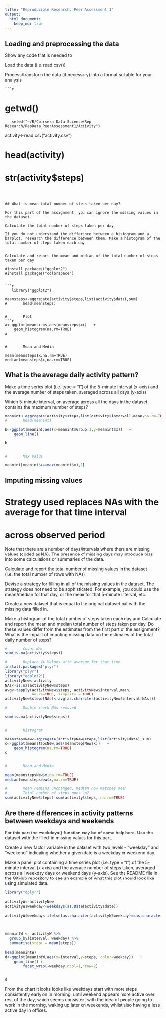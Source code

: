 ```yaml
---
title: "Reproducible Research: Peer Assessment 1"
output: 
  html_document:
    keep_md: true
---
```



## Loading and preprocessing the data

Show any code that is needed to

Load the data (i.e. read.csv())

Process/transform the data (if necessary) into a format suitable for your analysis

    
    ```r
#       getwd()
       setwd("~/R/Coursera Data Science/Rep Research/RepData_PeerAssessment1/Activity")
activity<-read.csv("activity.csv")

#       head(activity)
#       str(activity$steps)        


```



## What is mean total number of steps taken per day?

For this part of the assignment, you can ignore the missing values in the dataset.

Calculate the total number of steps taken per day

If you do not understand the difference between a histogram and a barplot, research the difference between them. Make a histogram of the total number of steps taken each day


Calculate and report the mean and median of the total number of steps taken per day

#install.packages("ggplot2")
#install.packages("colorspace")


```r
   library("ggplot2")
    
meansteps<-aggregate(activity$steps,list(activity$date),sum)
#       head(meansteps)


#       Plot
```r


a<-ggplot(meansteps,aes(meansteps$x))   +
    geom_histogram(na.rm=TRUE)
a


#       Mean and Media

mean(meansteps$x,na.rm=TRUE)
median(meansteps$x,na.rm=TRUE)

```


## What is the average daily activity pattern?


Make a time series plot (i.e. type = "l") of the 5-minute interval (x-axis) and the average number of steps taken, averaged across all days (y-axis)

Which 5-minute interval, on average across all the days in the dataset, contains the maximum number of steps?


```r
meanint<-aggregate(activity$steps,list(activity$interval),mean,na.rm=TRUE)
#       head(meanint)

b<-ggplot(meanint,aes(x=meanint$Group.1,y=meanint$x))   +
    geom_line()

b


#       Max Value

meanint[meanint$x==max(meanint$x),1]

```


## Imputing missing values

#   Strategy used replaces NAs with the average for that time interval 
#   across observed period

Note that there are a number of days/intervals where there are missing values (coded as NA). The presence of missing days may introduce bias into some calculations or summaries of the data.

Calculate and report the total number of missing values in the dataset (i.e. the total number of rows with NAs)

Devise a strategy for filling in all of the missing values in the dataset. The strategy does not need to be sophisticated. For example, you could use the mean/median for that day, or the mean for that 5-minute interval, etc.

Create a new dataset that is equal to the original dataset but with the missing data filled in.

Make a histogram of the total number of steps taken each day and Calculate and report the mean and median total number of steps taken per day. Do these values differ from the estimates from the first part of the assignment? What is the impact of imputing missing data on the estimates of the total daily number of steps?


```r
#       Count NAs
sum(is.na(activity$steps))

#       Replace NA Values with average for that time
install.packages("plyr")
library("plyr")
library("ggplot2")
activityNew<-activity
NAs<-is.na(activityNew$steps)
avg<-tapply(activityNew$steps, activityNew$interval,mean,
            na.rm=TRUE, simplify = TRUE)
activityNew$steps[NAs]<-avg[as.character(activityNew$interval[NAs])]

#       Double check NAs removed

sum(is.na(activityNew$steps))


#       Histogram

meanstepsNew<-aggregate(activityNew$steps,list(activity$date),sum)
c<-ggplot(meanstepsNew,aes(meanstepsNew$x))   +
    geom_histogram(na.rm=TRUE)
c


#       Mean and Media

mean(meanstepsNew$x,na.rm=TRUE)
median(meanstepsNew$x,na.rm=TRUE)

#       mean remains unchanged, median now matches mean
#       Total number of steps goes up?
sum(activityNew$steps)-sum(activity$steps, na.rm=TRUE)


```


## Are there differences in activity patterns between weekdays and weekends

For this part the weekdays() function may be of some help here. Use the dataset with the filled-in missing values for this part.

Create a new factor variable in the dataset with two levels - "weekday" and "weekend" indicating whether a given date is a weekday or weekend day.

Make a panel plot containing a time series plot (i.e. type = "l") of the 5-minute interval (x-axis) and the average number of steps taken, averaged across all weekday days or weekend days (y-axis). See the README file in the GitHub repository to see an example of what this plot should look like using simulated data.


```r
library("dplyr")
    
activityW<-activityNew
activityW$weekday<-weekdays(as.Date(activity$date))
        
activityW$weekday<-ifelse(as.character(activityW$weekday)==as.character("Saturday")|as.character(activityW$weekday)=="Sunday", "Weekend", "Weekday")
    
    
    
meanintW <- activityW %>%
  group_by(interval, weekday) %>%
  summarise(steps = mean(steps))    
    
head(meanintW)    
d<-ggplot(meanintW,aes(x=interval,y=steps, color=weekday))   +
    geom_line() +
        facet_wrap(~weekday,ncol=1,nrow=2)
    

d
```

From the chart it looks looks like weekdays start with more steps consistently early on in morning, until weekend appears more active over rest of the day, which seems consistent with the idea of people going to work in the morning, waking up later on weekends, whilst also having a less active day in offices.
